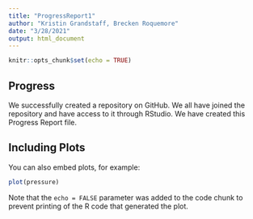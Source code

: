 ```yaml
---
title: "ProgressReport1"
author: "Kristin Grandstaff, Brecken Roquemore"
date: "3/28/2021"
output: html_document
---
```


```r
knitr::opts_chunk$set(echo = TRUE)
```

## Progress

We successfully created a repository on GitHub. We all have joined the repository and have access to it through RStudio. We have created this Progress Report file.


## Including Plots

You can also embed plots, for example:

```r
plot(pressure)
```

Note that the `echo = FALSE` parameter was added to the code chunk to prevent printing of the R code that generated the plot.
